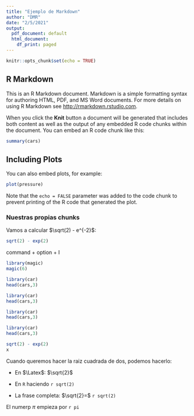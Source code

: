 ```yaml
---
title: "Ejemplo de Markdown"
author: "DMR"
date: "2/5/2021"
output:
  pdf_document: default
  html_document:
    df_print: paged
---
```


```r
knitr::opts_chunk$set(echo = TRUE)
```

## R Markdown

This is an R Markdown document. Markdown is a simple formatting syntax for authoring HTML, PDF, and MS Word documents. For more details on using R Markdown see <http://rmarkdown.rstudio.com>.

When you click the **Knit** button a document will be generated that includes both content as well as the output of any embedded R code chunks within the document. You can embed an R code chunk like this:

```r
summary(cars)
```

## Including Plots

You can also embed plots, for example:

```r
plot(pressure)
```

Note that the `echo = FALSE` parameter was added to the code chunk to prevent printing of the R code that generated the plot.

### Nuestras propias chunks

Vamos a calcular $\sqrt(2) - e^{-2}$:

```r
sqrt(2) - exp(2)
```


command + option + I

```r
library(magic)
magic(6)

```


```r
library(car)
head(cars,3)

```


```r
library(car)
head(cars,3)

```

```r
library(car)
head(cars,3)

```

```r
library(car)
head(cars,3)

```

```r
sqrt(2) - exp(2)
x
```

Cuando queremos hacer la raiz cuadrada de dos, podemos hacerlo:

- En $\Latex$: $\sqrt{2}$

- En `R` haciendo `r sqrt(2)`

- La frase completa: $\sqrt{2}=$ `r sqrt(2)`

El numerp $\pi$ empieza por `r pi`
